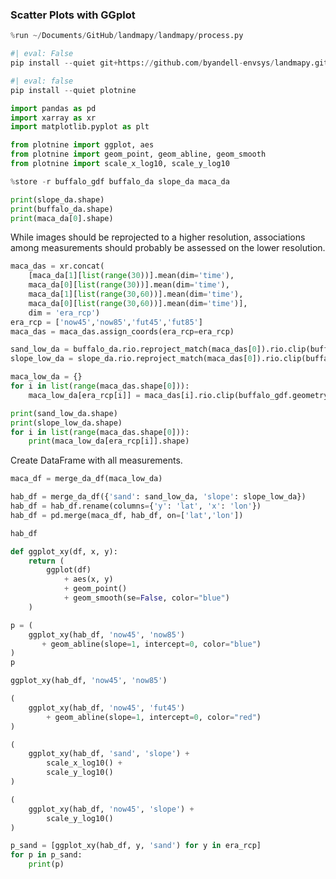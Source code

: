 
### Scatter Plots with GGplot

```python
%run ~/Documents/GitHub/landmapy/landmapy/process.py
```

```python
#| eval: False
pip install --quiet git+https://github.com/byandell-envsys/landmapy.git
```

```python
#| eval: false
pip install --quiet plotnine
```

```python
import pandas as pd
import xarray as xr
import matplotlib.pyplot as plt

from plotnine import ggplot, aes
from plotnine import geom_point, geom_abline, geom_smooth
from plotnine import scale_x_log10, scale_y_log10
```

```python
%store -r buffalo_gdf buffalo_da slope_da maca_da
```

```python
print(slope_da.shape)
print(buffalo_da.shape)
print(maca_da[0].shape)
```

While images should be reprojected to a higher resolution,
associations among measurements should probably
be assessed on the lower resolution.

```python
maca_das = xr.concat(
    [maca_da[1][list(range(30))].mean(dim='time'),
    maca_da[0][list(range(30))].mean(dim='time'),
    maca_da[1][list(range(30,60))].mean(dim='time'),
    maca_da[0][list(range(30,60))].mean(dim='time')],
    dim = 'era_rcp')
era_rcp = ['now45','now85','fut45','fut85']
maca_das = maca_das.assign_coords(era_rcp=era_rcp)
```

```python
sand_low_da = buffalo_da.rio.reproject_match(maca_das[0]).rio.clip(buffalo_gdf.geometry)
slope_low_da = slope_da.rio.reproject_match(maca_das[0]).rio.clip(buffalo_gdf.geometry)
```

```python
maca_low_da = {}
for i in list(range(maca_das.shape[0])):
    maca_low_da[era_rcp[i]] = maca_das[i].rio.clip(buffalo_gdf.geometry)
```

```python
print(sand_low_da.shape)
print(slope_low_da.shape)
for i in list(range(maca_das.shape[0])):
    print(maca_low_da[era_rcp[i]].shape)
```

Create DataFrame with all measurements.

```python
maca_df = merge_da_df(maca_low_da)
```

```python
hab_df = merge_da_df({'sand': sand_low_da, 'slope': slope_low_da})
hab_df = hab_df.rename(columns={'y': 'lat', 'x': 'lon'})
hab_df = pd.merge(maca_df, hab_df, on=['lat','lon'])
```

```python
hab_df
```

```python
def ggplot_xy(df, x, y):
    return (
        ggplot(df)
            + aes(x, y)
            + geom_point()
            + geom_smooth(se=False, color="blue")
    )
```

```python
p = (
    ggplot_xy(hab_df, 'now45', 'now85')
       + geom_abline(slope=1, intercept=0, color="blue")
)
p
```

```python
ggplot_xy(hab_df, 'now45', 'now85')
```

```python
(
    ggplot_xy(hab_df, 'now45', 'fut45')
        + geom_abline(slope=1, intercept=0, color="red")
)
```

```python
(
    ggplot_xy(hab_df, 'sand', 'slope') +
        scale_x_log10() +
        scale_y_log10()
)
```

```python
(
    ggplot_xy(hab_df, 'now45', 'slope') +
        scale_y_log10()
)
```

```python
p_sand = [ggplot_xy(hab_df, y, 'sand') for y in era_rcp]
for p in p_sand:
    print(p)
```
